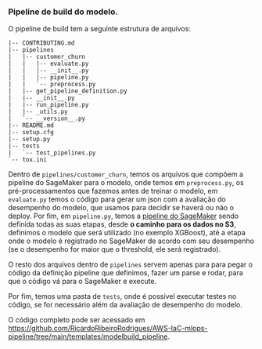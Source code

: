 ### Pipeline de build do modelo.

O pipeline de build tem a seguinte estrutura de arquivos:

```
|-- CONTRIBUTING.md
|-- pipelines
|   |-- customer_churn
|   |   |-- evaluate.py
|   |   |-- __init__.py
|   |   |-- pipeline.py
|   |   `-- preprocess.py
|   |-- get_pipeline_definition.py
|   |-- __init__.py
|   |-- run_pipeline.py
|   |-- _utils.py
|   `-- __version__.py
|-- README.md
|-- setup.cfg
|-- setup.py
|-- tests
|   `-- test_pipelines.py
`-- tox.ini
```

Dentro de `pipelines/customer_churn`, temos os arquivos que compõem a pipeline do SageMaker para o modelo, onde temos em `preprocess.py`, os pré-processamentos que fazemos antes de treinar o modelo, em `evaluate.py` temos o código para gerar um json com a avaliação do desempenho do modelo, que usamos para decidir se haverá ou não o deploy. Por fim, em `pipeline.py`, temos a [pipeline do SageMaker](https://sagemaker.readthedocs.io/en/stable/workflows/pipelines/sagemaker.workflow.pipelines.html) sendo definida todas as suas etapas, desde **o caminho para os dados no S3**, definimos o modelo que será utilizado (no exemplo XGBoost), até a etapa onde o modelo é registrado no SageMaker de acordo com seu desempenho (se o desempenho for maior que o threshold, ele será registrado).

O resto dos arquivos dentro de `pipelines` servem apenas para para pegar o código da definição pipeline que definimos, fazer um parse e rodar, para que o código vá para o SageMaker e execute.

Por fim, temos uma pasta de `tests`, onde é possível executar testes no código, se for necessário além da avaliação de desempenho do modelo.


O código completo pode ser acessado em https://github.com/RicardoRibeiroRodrigues/AWS-IaC-mlops-pipeline/tree/main/templates/modelbuild_pipeline.